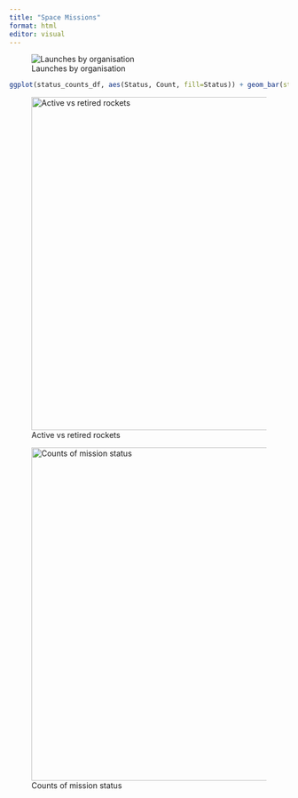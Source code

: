 ```yaml
---
title: "Space Missions"
format: html
editor: visual
---
```


![Launches by organisation](launches-by-org.png)

```r
ggplot(status_counts_df, aes(Status, Count, fill=Status)) + geom_bar(stat="identity") + labs(title = "Number of active and retired rockets")
```

![Active vs retired rockets](active-retired.png){width="600"}

![Counts of mission status](mission-status.png){width="600"}

